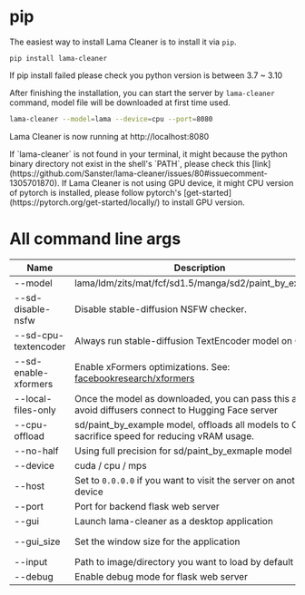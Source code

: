 
# pip

The easiest way to install Lama Cleaner is to install it via `pip`.

```shell
pip install lama-cleaner
```

<Callout type="info" emoji="ℹ️">
  If pip install failed please check you python version is between 3.7 ~ 3.10
</Callout>

After finishing the installation, you can start the server by `lama-cleaner` command,
model file will be downloaded at first time used.

```bash
lama-cleaner --model=lama --device=cpu --port=8080
```

Lama Cleaner is now running at http://localhost:8080

<Callout type="info" emoji="ℹ️">
  If `lama-cleaner` is not found in your terminal, it might because the python
  binary directory not exist in the shell's `PATH`, please check this
  [link](https://github.com/Sanster/lama-cleaner/issues/80#issuecomment-1305701870).
</Callout>

<Callout type="info" emoji="ℹ️">
  If Lama Cleaner is not using GPU device, it might CPU version of pytorch is
  installed, please follow pytorch's
  [get-started](https://pytorch.org/get-started/locally/) to install GPU
  version.
</Callout>

# All command line args

| Name                 | Description                                                                                                   | Default   |
| -------------------- | ------------------------------------------------------------------------------------------------------------- | --------- |
| --model              | lama/ldm/zits/mat/fcf/sd1.5/manga/sd2/paint_by_example                                                        | lama      |
| --sd-disable-nsfw    | Disable stable-diffusion NSFW checker.                                                                        |           |
| --sd-cpu-textencoder | Always run stable-diffusion TextEncoder model on CPU.                                                         |           |
| --sd-enable-xformers | Enable xFormers optimizations. See: [facebookresearch/xformers](https://github.com/facebookresearch/xformers) |           |
| --local-files-only   | Once the model as downloaded, you can pass this arg to avoid diffusers connect to Hugging Face server         |           |
| --cpu-offload        | sd/paint_by_example model, offloads all models to CPU, sacrifice speed for reducing vRAM usage.               |           |
| --no-half            | Using full precision for sd/paint_by_exmaple model                                                            |           |
| --device             | cuda / cpu / mps                                                                                              | cuda      |
| --host               | Set to `0.0.0.0` if you want to visit the server on another device                                            | localhost |
| --port               | Port for backend flask web server                                                                             | 8080      |
| --gui                | Launch lama-cleaner as a desktop application                                                                  |           |
| --gui_size           | Set the window size for the application                                                                       | 1200 900  |
| --input              | Path to image/directory you want to load by default                                                           | None      |
| --debug              | Enable debug mode for flask web server                                                                        |           |
